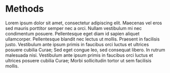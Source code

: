 # Methods {#methods}

Lorem ipsum dolor sit amet, consectetur adipiscing elit. Maecenas vel eros sed mauris porttitor semper nec a orci. Nullam vestibulum mi nec condimentum posuere. Pellentesque eget diam id sapien aliquet ullamcorper. Pellentesque blandit nec lectus ut mollis. Praesent in facilisis justo. Vestibulum ante ipsum primis in faucibus orci luctus et ultrices posuere cubilia Curae; Sed eget congue leo, sed consequat libero. In rutrum malesuada nisi. Vestibulum ante ipsum primis in faucibus orci luctus et ultrices posuere cubilia Curae; Morbi sollicitudin tortor ut sem facilisis mollis.